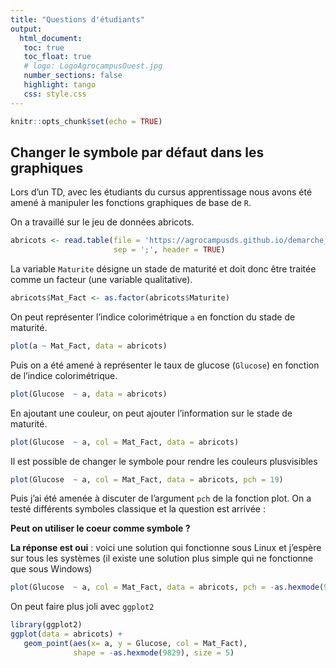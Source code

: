 ```yaml
---
title: "Questions d'étudiants"
output: 
  html_document:
   toc: true
   toc_float: true
   # logo: LogoAgrocampusOuest.jpg
   number_sections: false
   highlight: tango
   css: style.css
---
```



```r
knitr::opts_chunk$set(echo = TRUE)
```

## Changer le symbole par défaut dans les graphiques 

Lors d'un TD, avec les étudiants du cursus apprentissage nous avons été amené à manipuler les fonctions graphiques de base de `R`.

On a travaillé sur le jeu de données abricots.
```r
abricots <- read.table(file = 'https://agrocampusds.github.io/demarche_statistique/abricotsSG.csv',
                       sep = ';', header = TRUE)
```

La variable `Maturite` désigne un stade de maturité et doit donc être traitée comme un facteur (une variable qualitative).

```r
abricots$Mat_Fact <- as.factor(abricots$Maturite)
```


On peut représenter l'indice colorimétrique `a` en fonction du stade de maturité.
```r
plot(a ~ Mat_Fact, data = abricots)
```

Puis on a été amené à représenter le taux de glucose (`Glucose`) en fonction de l'indice colorimétrique.

```r
plot(Glucose  ~ a, data = abricots)
```

En ajoutant une couleur, on peut ajouter l'information sur le stade de maturité.


```r
plot(Glucose  ~ a, col = Mat_Fact, data = abricots)
```

Il est possible de changer le symbole pour rendre les couleurs plusvisibles

```r
plot(Glucose  ~ a, col = Mat_Fact, data = abricots, pch = 19)
```


Puis j'ai été amenée à discuter de l'argument `pch` de la fonction plot. On a testé différents symboles classique et la question est arrivée :

**Peut on utiliser le coeur comme symbole ?**

**La réponse est oui** : voici une solution qui fonctionne sous  Linux et j'espère sur tous les systèmes (il existe une solution plus simple qui ne fonctionne que sous Windows)

```r
plot(Glucose  ~ a, col = Mat_Fact, data = abricots, pch = -as.hexmode(9829))
```



On peut faire plus joli avec `ggplot2`

```r
library(ggplot2)
ggplot(data = abricots) + 
   geom_point(aes(x= a, y = Glucose, col = Mat_Fact),
              shape = -as.hexmode(9829), size = 5)
```




